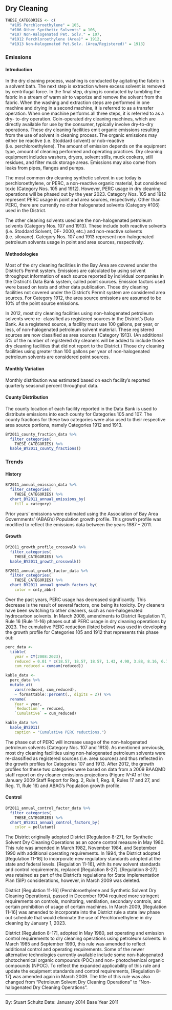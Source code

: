## Dry Cleaning

```r
THESE_CATEGORIES <- c(
  "#105 Perchloroethylene" = 105,
  "#106 Other Synthetic Solvents" = 106,
  "#107 Non-Halogenated Pet. Solv." = 107,
  "#1912 Perchloroethylene (Area)" = 1912,
  "#1913 Non-Halogenated Pet.Solv. (Area/Registered)" = 1913)
```

### Emissions 

#### Introduction {-}

In the dry cleaning process, washing is conducted by agitating the fabric in a solvent bath. The next step is extraction where excess solvent is removed by centrifugal force. In the final step, drying is conducted by tumbling the fabric in a stream of warm air to vaporize and remove the solvent from the fabric. When the washing and extraction steps are performed in one machine and drying in a second machine, it is referred to as a transfer operation. When one machine performs all three steps, it is referred to as a dry- to-dry operation. Coin-operated dry cleaning machines, which are directly available for use by the consumer, typically involve dry-to-dry operations. These dry cleaning facilities emit organic emissions resulting from the use of solvent in cleaning process. The organic emissions may either be reactive (i.e. Stoddard solvent) or nob-reactive (i.e. perchloroethylene). The amount of emission depends on the equipment type, amount of cleaning performed and operating practices. Dry cleaning equipment includes washers, dryers, solvent stills, muck cookers, still residues, and filter muck storage areas. Emissions may also come from leaks from pipes, flanges and pumps.

The most common dry cleaning synthetic solvent in use today is perchloroethylene, or PERC, a non-reactive organic material, but considered toxic (Category Nos. 105 and 1912). However, PERC usage in dry cleaning operations will be phased out by the year 2023. Category Nos. 105 and 1912 represent PERC usage in point and area sources, respectively. Other than PERC, there are currently no other halogenated solvents (Category #106) used in the District.

The other cleaning solvents used are the non-halogenated petroleum solvents (Category Nos. 107 and 1913). These include both reactive solvents (i.e. Stoddard Solvent, DF- 2000, etc.) and non-reactive solvents (i.e. siloxane). Category Nos. 107 and 1913 represent non-halogenated petroleum solvents usage in point and area sources, respectively.

#### Methodologies {-}

Most of the dry cleaning facilities in the Bay Area are covered under the District's Permit system. Emissions are calculated by using solvent throughput information of each source reported by individual companies in the District's Data Bank system, called point sources. Emission factors used were based on tests and other data publication. Those dry cleaning facilities not covered under the District's Permit system are considered area sources. For Category 1912, the area source emissions are assumed to be 10% of the point source emissions.

In 2012, most dry cleaning facilities using non-halogenated petroleum solvents were re- classified as registered sources in the District’s Data Bank. As a registered source, a facility must use 100 gallons, per year, or less, of non-halogenated petroleum solvent material. These registered sources are now classified as area sources (Category 1913). (An additional 5% of the number of registered dry cleaners will be added to include those dry cleaning facilities that did not report to the District.) Those dry cleaning facilities using greater than 100 gallons per year of non-halogenated petroleum solvents are considered point sources.

#### Monthly Variation {-}

Monthly distribution was estimated based on each facility's reported quarterly seasonal percent throughput data.

#### County Distribution {-}

The county location of each facility reported in the Data Bank is used to distribute emissions into each county for Categories 105 and 107. The county fractions for these two categories were also used to their respective area source portions, namely Categories 1912 and 1913.

```r
BY2011_county_fraction_data %>%
  filter_categories(
    THESE_CATEGORIES) %>%
  kable_BY2011_county_fractions()
```

### Trends {#petprod-clean-dry-trend}

#### History {-}

```r
BY2011_annual_emission_data %>%
  filter_categories(
    THESE_CATEGORIES) %>%
  chart_BY2011_annual_emissions_by(
    fill = category)
```

Prior years’ emissions were estimated using the Association of Bay Area Governments’ (ABAG’s) Population growth profile. This growth profile was modified to reflect the emissions data between the years 1987 – 2011.

#### Growth {-}

```r
BY2011_growth_profile_crosswalk %>%
  filter_categories(
    THESE_CATEGORIES) %>%
  kable_BY2011_growth_crosswalk()
```

```r
BY2011_annual_growth_factor_data %>%
  filter_categories(
    THESE_CATEGORIES) %>%
  chart_BY2011_annual_growth_factors_by(
    color = cnty_abbr)
```

Over the past years, PERC usage has decreased significantly. This decrease is the result of several factors, one being its toxicity. Dry cleaners have been switching to other cleaners, such as non-halogenated hydrocarbon solvents. In March 2008, amendments to District Regulation 11, Rule 16 (Rule 11-16) phases out all PERC usage in dry cleaning operations by 2023. The cumulative PERC reduction (listed below) was used in developing the growth profile for Categories 105 and 1912 that represents this phase out:

```r
perc_data <-
  tibble(
    year = CY(2008:2023),
    reduced = 0.01 * c(18.57, 18.57, 18.57, 1.43, 4.90, 3.88, 8.16, 6.73, 8.98, 4.90, 1.43, 1.63, 0.82, 0.41, 0.20, 0.82),
    cum_reduced = cumsum(reduced))

kable_data <-
  perc_data %>%
  mutate_at(
    vars(reduced, cum_reduced),
    ~ formattable::percent(., digits = 2)) %>%
  rename(
    Year = year,
    `Reduction` = reduced,
    `Cumulative` = cum_reduced)

kable_data %>%
  kable_BY2011(
    caption = "Cumulative PERC reductions.")
```

The phase out of PERC will increase usage of the non-halogenated petroleum solvents (Category Nos. 107 and 1913). As mentioned previously, most dry cleaning facilities using non-halogenated petroleum solvents were re-classified as registered sources (i.e. area sources) and thus reflected in the growth profiles for Categories 107 and 1913. After 2012, the growth profiles for these two categories were based on data from a 2009 BAAQMD staff report on dry cleaner emissions projections (Figure IV-A1 of the January 2009 Staff Report for Reg. 2, Rule 1, Reg. 8, Rules 17 and 27, and Reg. 11, Rule 16) and ABAG’s Population growth profile.

#### Control {-}

```r
BY2011_annual_control_factor_data %>%
  filter_categories(
    THESE_CATEGORIES) %>%
  chart_BY2011_annual_control_factors_by(
    color = pollutant)
```

The District originally adopted District [Regulation 8-27], for Synthetic Solvent Dry Cleaning Operations as an ozone control measure in May 1980. This rule was amended in March 1982, November 1984, and September 1990 with additional operating requirements. In 1994, the District adopted [Regulation 11-16] to incorporate new regulatory standards adopted at the state and federal levels. [Regulation 11-16], with its new solvent standards and control requirements, replaced [Regulation 8-27]. [Regulation 8-27] was retained as part of the District’s regulations for State Implementation Plan (SIP) considerations, however, in March 2009 was deleted.

District [Regulation 11-16] (Perchloroethylene and Synthetic Solvent Dry Cleaning Operations), passed in December 1994 required more stringent requirements on controls, monitoring, ventilation, secondary controls, and certain prohibition of usage of certain machines. In March 2009, [Regulation 11-16] was amended to incorporate into the District rule a state law phase out schedule that would eliminate the use of Perchloroethylene in dry cleaning by January 1, 2023.

District [Regulation 8-17], adopted in May 1980, set operating and emission control requirements to dry cleaning operations using petroleum solvents. In March 1985 and September 1990, this rule was amended to reflect additional control and operating requirements. Some of the newer alternative technologies currently available include some non-halogenated photochemical organic compounds (POC) and non- photochemical organic compounds (NPOC). To reflect the expanded applicability of this rule and update the equipment standards and control requirements, [Regulation 8-17] was amended again in March 2009. The title of this rule was also changed from “Petroleum Solvent Dry Cleaning Operations” to “Non-halogenated Dry Cleaning Operations”.

***

By: Stuart Schultz 
Date: January 2014 
Base Year 2011

